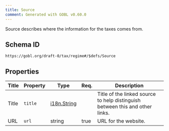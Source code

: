 ```yaml
---
title: Source
comment: Generated with GOBL v0.60.0
---
```


Source describes where the information for the taxes comes from.

## Schema ID

`https://gobl.org/draft-0/tax/regime#/$defs/Source`

## Properties

| Title | Property | Type                                | Req. | Description                                                                  |
|-------|----------|-------------------------------------|------|------------------------------------------------------------------------------|
| Title | `title`  | [i18n.String](/draft-0/i18n/string) |      | Title of the linked source to help distinguish between this and other links. |
| URL   | `url`    | string                              | true | URL for the website.                                                         |

